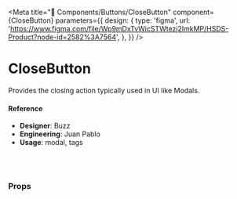 
<Meta
  title="🧬 Components/Buttons/CloseButton"
  component={CloseButton}
  parameters={{
    design: {
      type: 'figma',
      url:
        'https://www.figma.com/file/Wp9mDxTvWicSTWtezj2ImkMP/HSDS-Product?node-id=2582%3A7564',
    },
  }}
/>

# CloseButton

Provides the closing action typically used in UI like Modals.

<Preview>
  <Story name="default">
    <CloseButton
      onClick={action('click')}
      seamless={boolean('seamless', true)}
      size={select(
        'size',
        {
          lg: 'md',
          md: 'sm',
          sm: 'xs',
        },
        'md'
      )}
    />
  </Story>
</Preview>

#### Reference

- **Designer**: Buzz
- **Engineering**: Juan Pablo
- **Usage**: modal, tags

<br />
<br />

### Props

<Props of={CloseButton} />
